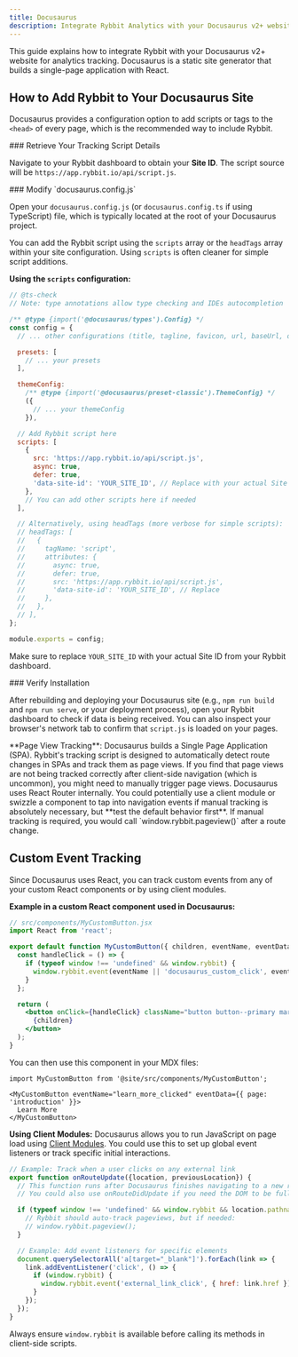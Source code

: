 ```yaml
---
title: Docusaurus
description: Integrate Rybbit Analytics with your Docusaurus v2+ website
---
```




This guide explains how to integrate Rybbit with your Docusaurus v2+ website for analytics tracking. Docusaurus is a static site generator that builds a single-page application with React.

## How to Add Rybbit to Your Docusaurus Site

Docusaurus provides a configuration option to add scripts or tags to the `<head>` of every page, which is the recommended way to include Rybbit.

<Steps>
<Step>
### Retrieve Your Tracking Script Details

Navigate to your Rybbit dashboard to obtain your **Site ID**. The script source will be `https://app.rybbit.io/api/script.js`.
</Step>

<Step>
### Modify `docusaurus.config.js`

Open your `docusaurus.config.js` (or `docusaurus.config.ts` if using TypeScript) file, which is typically located at the root of your Docusaurus project.

You can add the Rybbit script using the `scripts` array or the `headTags` array within your site configuration. Using `scripts` is often cleaner for simple script additions.

**Using the `scripts` configuration:**

```javascript filename="docusaurus.config.js"
// @ts-check
// Note: type annotations allow type checking and IDEs autocompletion

/** @type {import('@docusaurus/types').Config} */
const config = {
  // ... other configurations (title, tagline, favicon, url, baseUrl, organizationName, projectName, etc.)

  presets: [
    // ... your presets
  ],

  themeConfig:
    /** @type {import('@docusaurus/preset-classic').ThemeConfig} */
    ({
      // ... your themeConfig
    }),

  // Add Rybbit script here
  scripts: [
    {
      src: 'https://app.rybbit.io/api/script.js',
      async: true,
      defer: true,
      'data-site-id': 'YOUR_SITE_ID', // Replace with your actual Site ID
    },
    // You can add other scripts here if needed
  ],

  // Alternatively, using headTags (more verbose for simple scripts):
  // headTags: [
  //   {
  //     tagName: 'script',
  //     attributes: {
  //       async: true,
  //       defer: true,
  //       src: 'https://app.rybbit.io/api/script.js',
  //       'data-site-id': 'YOUR_SITE_ID', // Replace
  //     },
  //   },
  // ],
};

module.exports = config;
```
Make sure to replace `YOUR_SITE_ID` with your actual Site ID from your Rybbit dashboard.
</Step>

<Step>
### Verify Installation

After rebuilding and deploying your Docusaurus site (e.g., `npm run build` and `npm run serve`, or your deployment process), open your Rybbit dashboard to check if data is being received. You can also inspect your browser's network tab to confirm that `script.js` is loaded on your pages.
</Step>
</Steps>

<Callout type="info">
  **Page View Tracking**: Docusaurus builds a Single Page Application (SPA). Rybbit's tracking script is designed to automatically detect route changes in SPAs and track them as page views. If you find that page views are not being tracked correctly after client-side navigation (which is uncommon), you might need to manually trigger page views. Docusaurus uses React Router internally. You could potentially use a client module or swizzle a component to tap into navigation events if manual tracking is absolutely necessary, but **test the default behavior first**.
  If manual tracking is required, you would call `window.rybbit.pageview()` after a route change.
</Callout>

## Custom Event Tracking

Since Docusaurus uses React, you can track custom events from any of your custom React components or by using client modules.

**Example in a custom React component used in Docusaurus:**
```jsx
// src/components/MyCustomButton.jsx
import React from 'react';

export default function MyCustomButton({ children, eventName, eventData }) {
  const handleClick = () => {
    if (typeof window !== 'undefined' && window.rybbit) {
      window.rybbit.event(eventName || 'docusaurus_custom_click', eventData || {});
    }
  };

  return (
    <button onClick={handleClick} className="button button--primary margin--sm">
      {children}
    </button>
  );
}
```
You can then use this component in your MDX files:
```mdx
import MyCustomButton from '@site/src/components/MyCustomButton';

<MyCustomButton eventName="learn_more_clicked" eventData={{ page: 'introduction' }}>
  Learn More
</MyCustomButton>
```

**Using Client Modules:**
Docusaurus allows you to run JavaScript on page load using [Client Modules](https://docusaurus.io/docs/advanced/client-modules). You could use this to set up global event listeners or track specific initial interactions.

```javascript filename="src/client-modules/rybbit-events.js"
// Example: Track when a user clicks on any external link
export function onRouteUpdate({location, previousLocation}) {
  // This function runs after Docusaurus finishes navigating to a new route.
  // You could also use onRouteDidUpdate if you need the DOM to be fully updated.

  if (typeof window !== 'undefined' && window.rybbit && location.pathname !== previousLocation?.pathname) {
    // Rybbit should auto-track pageviews, but if needed:
    // window.rybbit.pageview();
  }

  // Example: Add event listeners for specific elements
  document.querySelectorAll('a[target="_blank"]').forEach(link => {
    link.addEventListener('click', () => {
      if (window.rybbit) {
        window.rybbit.event('external_link_click', { href: link.href });
      }
    });
  });
}
```

Always ensure `window.rybbit` is available before calling its methods in client-side scripts.